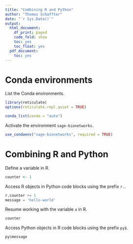 ```yaml
---
title: "Combining R and Python"
author: "Thomas Schaffter"
date: "`r Sys.Date()`"
output:
  html_document:
    df_print: paged
    code_fold: show
    toc: yes
    toc_float: yes
  pdf_document:
    toc: yes
---
```


# Conda environments

List the Conda environments.

```r
library(reticulate)
options(reticulate.repl.quiet = TRUE)

conda_list(conda = "auto")
```

Activate the environment `sage-bionetworks`.

```r
use_condaenv("sage-bionetworks", required = TRUE)
```

# Combining R and Python

Define a variable in R.

```r
counter <- 1
```

Access R objects in Python code blocks using the prefix `r.`.

```python
r.counter += 1
message = 'hello-world'
```

Resume working with the variable `a` in R.

```r
counter
```

Access Python objects in R code blocks using the prefix `py$`.

```r
py$message
```
